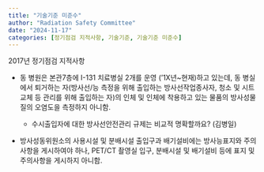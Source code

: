 ```yaml
---
title: "기술기준 미준수"
author: "Radiation Safety Committee"
date: "2024-11-17"
categories: [정기점검 지적사항, 기술기준, 기술기준 미준수]
---
```


2017년 정기점검 지적사항

-   동 병원은 본관7층에 I-131 치료병실 2개를 운영 ('1X년\~현재)하고 있는데, 동 병실에서 퇴거하는 자(방사선/능 측정을 위해 출입하는 방사선작업종사자, 청소 및 시트교체 등 관리를 위해 출입하는 자)의 인체 및 인체에 착용하고 있는 물품의 방사성물질의 오염도을 측정하지 아니함.

    -   수시출입자에 대한 방사선안전관리 규제는 비교적 명확할까요? (김병일)

-   방사성동위원소의 사용시설 및 분배시설 출입구과 배기설비에는 방사능표지와 주의사항을 게시하여야 하나, PET/CT 촬영실 입구, 분배시설 및 배기설비 등에 표지 및 주의사항을 게시하지 아니함.
